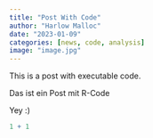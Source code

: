 ```yaml
---
title: "Post With Code"
author: "Harlow Malloc"
date: "2023-01-09"
categories: [news, code, analysis]
image: "image.jpg"
---
```


This is a post with executable code.

Das ist ein Post mit R-Code

Yey :)

```r
1 + 1
```
